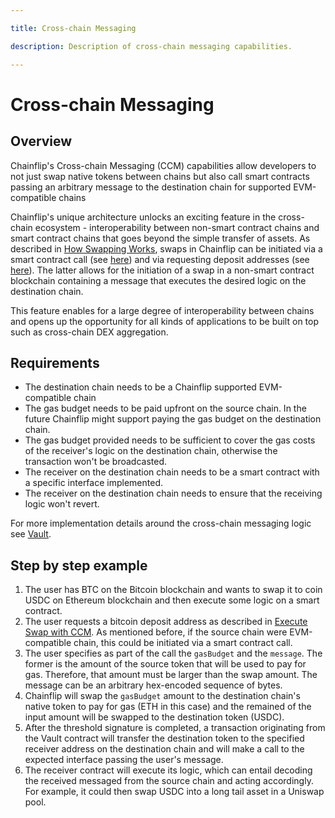 ```yaml
---

title: Cross-chain Messaging

description: Description of cross-chain messaging capabilities.

---
```



# Cross-chain Messaging

## Overview

Chainflip's Cross-chain Messaging (CCM) capabilities allow developers to not just swap native tokens between chains but also call smart contracts passing an arbitrary message to the destination chain for supported EVM-compatible chains

Chainflip's unique architecture unlocks an exciting feature in the cross-chain ecosystem - interoperability between non-smart contract chains and smart contract chains that goes beyond the simple transfer of assets. As described in [How Swapping Works](how-swapping-works.md), swaps in Chainflip can be initiated via a smart contract call (see [here](evm-integration/vault-swaps.md)) and via requesting deposit addresses (see [here]((javascript-sdk/swap-assets/execute-swap.md))). The latter allows for the initiation of a swap in a non-smart contract blockchain containing a message that executes the desired logic on the destination chain.

This feature enables for a large degree of interoperability between chains and opens up the opportunity for all kinds of applications to be built on top such as cross-chain DEX aggregation.


## Requirements

- The destination chain needs to be a Chainflip supported EVM-compatible chain
- The gas budget needs to be paid upfront on the source chain. In the future Chainflip might support paying the gas budget on the destination chain.
- The gas budget provided needs to be sufficient to cover the gas costs of the receiver's logic on the destination chain, otherwise the transaction won't be broadcasted.
- The receiver on the destination chain needs to be a smart contract with a specific interface implemented.
- The receiver on the destination chain needs to ensure that the receiving logic won't revert.

For more implementation details around the cross-chain messaging logic see [Vault](evm-integration/vault-swaps.md).


## Step by step example

1. The user has BTC on the Bitcoin blockchain and wants to swap it to coin USDC on Ethereum blockchain and then execute some logic on a smart contract.
2. The user requests a bitcoin deposit address as described in [Execute Swap with CCM](javascript-sdk/swap-assets/execute-swap.md). As mentioned before, if the source chain were EVM-compatible chain, this could be initiated via a smart contract call.
3. The user specifies as part of the call the `gasBudget` and the `message`. The former is the amount of the source token that will be used to pay for gas. Therefore, that amount must be larger than the swap amount. The message can be an arbitrary hex-encoded sequence of bytes.
4. Chainflip will swap the `gasBudget` amount to the destination chain's native token to pay for gas (ETH in this case) and the remained of the input amount will be swapped to the destination token (USDC).
5. After the threshold signature is completed, a transaction originating from the Vault contract will transfer the destination token to the specified receiver address on the destination chain and will make a call to the expected interface passing the user's message.
6. The receiver contract will execute its logic, which can entail decoding the received messaged from the source chain and acting accordingly. For example, it could then swap USDC into a long tail asset in a Uniswap pool.
